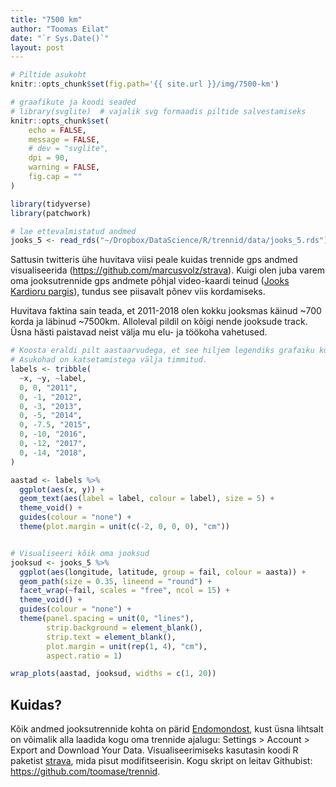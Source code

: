 ```yaml
---
title: "7500 km"
author: "Toomas Eilat"
date: "`r Sys.Date()`"
layout: post
---
```


```r
# Piltide asukoht
knitr::opts_chunk$set(fig.path='{{ site.url }}/img/7500-km')
```

```r
# graafikute ja koodi seaded
# library(svglite)  # vajalik svg formaadis piltide salvestamiseks
knitr::opts_chunk$set(
    echo = FALSE, 
    message = FALSE,
    # dev = "svglite",
    dpi = 90,
    warning = FALSE,
    fig.cap = ""
)
```


```r
library(tidyverse)
library(patchwork)

# lae ettevalmistatud andmed
jooks_5 <- read_rds("~/Dropbox/DataScience/R/trennid/data/jooks_5.rds")
```

Sattusin twitteris ühe huvitava viisi peale kuidas trennide gps andmed visualiseerida ([https://github.com/marcusvolz/strava](https://github.com/marcusvolz/strava)). Kuigi olen juba varem oma jooksutrennide gps andmete põhjal video-kaardi teinud ([Jooks Kardioru pargis](http://eilat.ee/2017-02-06-jooks-kadrioru-pargis/)), tundus see piisavalt põnev viis kordamiseks.

Huvitava faktina sain teada, et 2011-2018 olen kokku jooksmas käinud ~700 korda ja läbinud ~7500km. 
Alloleval pildil on kõigi nende jooksude track. Üsna hästi paistavad neist välja mu elu- ja töökoha vahetused.

```r
# Koosta eraldi pilt aastaarvudega, et see hiljem legendiks grafaiku külge panna.
# Asukohad on katsetamistega välja timmitud.
labels <- tribble(
  ~x, ~y, ~label,
  0, 0, "2011",
  0, -1, "2012",
  0, -3, "2013",
  0, -5, "2014",
  0, -7.5, "2015",
  0, -10, "2016",
  0, -12, "2017",
  0, -14, "2018",
)

aastad <- labels %>% 
  ggplot(aes(x, y)) +
  geom_text(aes(label = label, colour = label), size = 5) +
  theme_void() +
  guides(colour = "none") +
  theme(plot.margin = unit(c(-2, 0, 0, 0), "cm"))


# Visualiseeri kõik oma jooksud
jooksud <- jooks_5 %>%
  ggplot(aes(longitude, latitude, group = fail, colour = aasta)) +
  geom_path(size = 0.35, lineend = "round") +
  facet_wrap(~fail, scales = "free", ncol = 15) +
  theme_void() +
  guides(colour = "none") +
  theme(panel.spacing = unit(0, "lines"),
        strip.background = element_blank(),
        strip.text = element_blank(),
        plot.margin = unit(rep(1, 4), "cm"),
        aspect.ratio = 1)
```

```r
wrap_plots(aastad, jooksud, widths = c(1, 20))
```

## Kuidas?
Kõik andmed jooksutrennide kohta on pärid [Endomondost](https://www.endomondo.com/), kust üsna lihtsalt on võimalik alla laadida kogu oma trennide ajalugu: Settings > Account > Export and Download Your Data. Visualiseerimiseks kasutasin koodi R paketist [strava](https://github.com/marcusvolz/strava), mida pisut modifitseerisin. Kogu skript on leitav Githubist: [https://github.com/toomase/trennid](https://github.com/toomase/trennid).